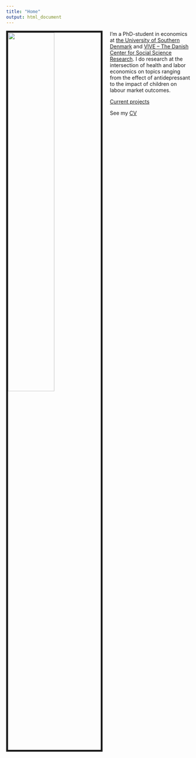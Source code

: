```yaml
---
title: "Home"
output: html_document
---
```



<img src="Nis Lydiksen 6609_comp.jpg" style="width:50%; border:5px solid; margin-right: 20px" align="left">

I'm a PhD-student in economics at [the University of Southern Denmark](http://findresearcher.sdu.dk:8080/portal/da/person/nisvl) and [VIVE – The Danish Center for Social Science Research](https://vive.dk/english/).  I do research at the intersection of health and labor economics on topics ranging from the effect of antidepressant to the impact of children on labour market outcomes.  

[Current projects](Projects.html)

See my [CV](CVnis.pdf)


